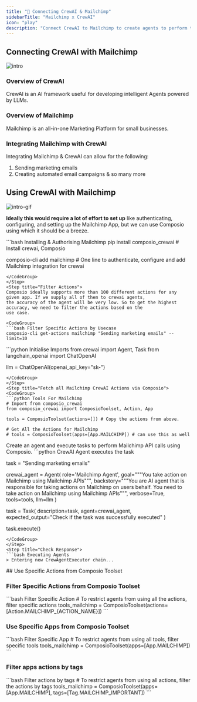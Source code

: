 ```yaml
---
title: "🚀 Connecting CrewAI & Mailchimp"
sidebarTitle: "Mailchimp x CrewAI"
icon: "play"
description: "Connect CrewAI to Mailchimp to create agents to perform tasks using natural language"
---
```


## Connecting CrewAI with Mailchimp
![intro](/media/intro.jpg)

### Overview of CrewAI

CrewAI is an AI framework useful for developing intelligent Agents powered by LLMs.

### Overview of Mailchimp

Mailchimp is an all-in-one Marketing Platform for small businesses.

### Integrating Mailchimp with CrewAI

Integrating Mailchimp & CrewAI can allow for the following:

1. Sending marketing emails
2. Creating automated email campaigns
& so many more

## Using CrewAI with Mailchimp
![intro-gif](/media/intro.gif)
<Steps>
<Step title="Setting Up the Environment">

**Ideally this would require a lot of effort to set up** like authenticating, configuring, and setting up the Mailchimp App, but we can use Composio using which it should be a breeze.

<CodeGroup>
```bash Installing & Authorising Mailchimp
pip install composio_crewai # Install crewai, Composio 

composio-cli add mailchimp # One line to authenticate, configure and add Mailchimp integration for crewai
```
</CodeGroup>
</Step>
<Step title="Filter Actions">
Composio ideally supports more than 100 different actions for any given app. If we supply all of them to crewai agents, 
the accuracy of the agent will be very low. So to get the highest accuracy, we need to filter the actions based on the 
use case.

<CodeGroup>
```bash Filter Specific Actions by Usecase
composio-cli get-actions mailchimp "Sending marketing emails" --limit=10
```
</CodeGroup>

</Step>
<Step title="Import Base Packages">

<CodeGroup>
```python Initialise Imports
from crewai import Agent, Task
from langchain_openai import ChatOpenAI

llm = ChatOpenAI(openai_api_key="sk-<OPENAI KEY>")
```
</CodeGroup>
</Step>
<Step title="Fetch all Mailchimp CrewAI Actions via Composio">
<CodeGroup>
```python Tools For Mailchimp
# Import from composio_crewai
from composio_crewai import ComposioToolset, Action, App

tools = ComposioToolset(actions=[]) # Copy the actions from above. 

# Get All the Actions for Mailchimp
# tools = ComposioToolset(apps=[App.MAILCHIMP]) # can use this as well
```
</CodeGroup>
</Step>
<Step title="Execute the Agent">
Create an agent and execute tasks to perform Mailchimp API calls using Composio. 
<CodeGroup>
```python CrewAI Agent executes the task

task = "Sending marketing emails"

crewai_agent = Agent(
    role='Mailchimp Agent',
    goal="""You take action on Mailchimp using Mailchimp APIs""",
    backstory="""You are AI agent that is responsible for taking actions on Mailchimp on users behalf. You need to take action on Mailchimp using Mailchimp APIs""",
    verbose=True,
    tools=tools,
    llm=llm
)

task = Task(
    description=task,
    agent=crewai_agent,
    expected_output="Check if the task was successfully executed"
)

task.execute()
```
</CodeGroup>
</Step>
<Step title="Check Response">
```bash Executing Agents
> Entering new CrewAgentExecutor chain...
```
</Step>
</Steps>
## Use Specific Actions from Composio Toolset

### Filter Specific Actions from Composio Toolset

<CodeGroup>
```bash Filter Specific Action
# To restrict agents from using all the actions, filter specific actions
tools_mailchimp = ComposioToolset(actions=[Action.MAILCHIMP_{ACTION_NAME}])
```
</CodeGroup>

### Use Specific Apps from Composio Toolset
<CodeGroup>
```bash Filter Specific App
# To restrict agents from using all tools, filter specific tools
tools_mailchimp = ComposioToolset(apps=[App.MAILCHIMP])
```
</CodeGroup>

### Filter apps actions by tags 
<CodeGroup>
```bash Filter actions by tags
# To restrict agents from using all actions, filter the actions by tags
tools_mailchimp = ComposioToolset(apps=[App.MAILCHIMP], tags=[Tag.MAILCHIMP_IMPORTANT])
```
</CodeGroup>